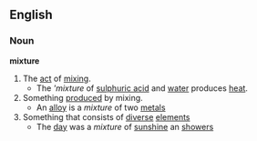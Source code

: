 ==English==
===Noun===
'''mixture'''
#The [[act]] of [[mixing]].
#*The '''mixture'' of [[sulphuric acid]] and [[water]] produces [[heat]].
#Something [[produce]]d by mixing.
#*An [[alloy]] is a ''mixture'' of two [[metal]]s
#Something that consists of [[diverse]] [[element]]s
#*The [[day]] was a ''mixture'' of [[sunshine]] an [[shower]]s